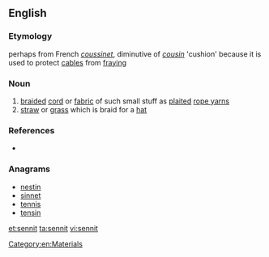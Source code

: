 ==English==

===Etymology===
perhaps from French ''[[coussinet]]'', diminutive of ''[[cousin]]'' 'cushion' because it is used to protect [[cable]]s from [[fray]]ing

===Noun===
{{en-noun|s}} 
# [[braid]]ed [[cord]] or [[fabric]] of such small stuff as [[plait]]ed [[rope yarn]]s
# [[straw]] or [[grass]] which is braid for a [[hat]]

===References===
* {{R:Webster NCD 1967}}

===Anagrams===
* [[nestin#English|nestin]]
* [[sinnet#English|sinnet]]
* [[tennis#English|tennis]]
* [[tensin#English|tensin]]

[[Category:en:Materials]]

[[et:sennit]]
[[ta:sennit]]
[[vi:sennit]]